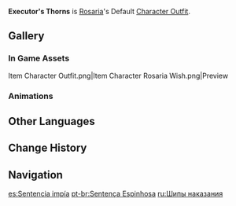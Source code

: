 {{Outfit Infobox
|id           = 204500
|image        = <gallery>
Character Rosaria Full Wish.png|Wish
Character Rosaria Game.png|In Game
</gallery>
|character    = Rosaria
|type         = Default
|description  = Rosaria's outfit. Rosaria has heavily modified this particular Church of Favonius uniform.
|obtain       = Unlocked upon obtaining character
}}
'''Executor's Thorns''' is [[Rosaria]]'s Default [[Character Outfit]].

==Gallery==
===In Game Assets===
<gallery hideaddbutton="true" captionalign="center">
Item Character Outfit.png|Item
Character Rosaria Wish.png|Preview
</gallery>

===Animations===
{{Preview
|size=180px
|file1=Idle Rosaria 1
|file2=Idle Rosaria 2
|file3=Talent Menu Rosaria
|file4=Weapon Menu Rosaria
}}

==Other Languages==
{{Other Languages
|en      = Executor's Thorns
|zhs     = 处刑棘刺
|zhs_rm  = Chǔxíng jícì
|zht     = 處刑棘刺
|zht_rm  = Chǔxíng jícì
|zh_tl   = Sentencing Thorns
|ja      = 棘の処刑
|ja_rm   = Toge no Shokei
|ja_tl   = Thorns of Execution
|ko      = 처형의 가시
|ko_rm   = Cheohyeong-ui Gasi
|ko_tl   = Thorn of Execution
|es      = Sentencia impía
|es_tl   = Impious Sentence
|fr      = Sentence impie
|fr_tl   = Impious Sentence
|ru      = Шипы наказания
|ru_tl   = Thorns of Punishment
|th      = เพชฌฆาตปราบอธรรม
|th_rm   = Phachetkhat prab otham
|th_tl   = Executioner of Injustice
|vi      = Gai Góc Kết Án
|vi_tl   = Sentencing Thorns
|de      = Vollstreckerdornen
|de_tl   = Executor Thorns
|id      = Executor's Thorns
|pt      = Sentença Espinhosa
|pt_tl   = Thorny Sentence
}}

==Change History==
{{Change History|1.4}}

==Navigation==
{{Dressing Room Navbox|type=outfit}}

[[es:Sentencia impía]]
[[pt-br:Sentença Espinhosa]]
[[ru:Шипы наказания]]